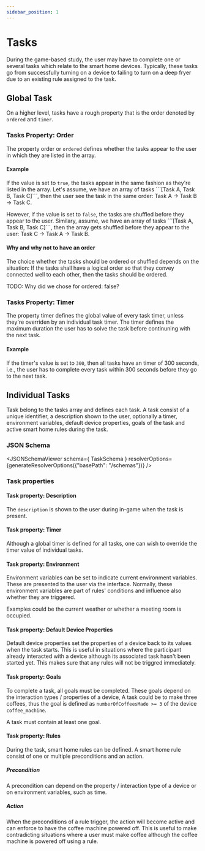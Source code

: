 ```yaml
---
sidebar_position: 1
---
```



# Tasks

During the game-based study, the user may have to complete one or several tasks which relate to the smart home devices.
Typically, these tasks go from successfully turning on a device to failing to turn on a deep fryer due to an existing rule assigned to the task.

## Global Task

On a higher level, tasks have a rough property that is the order denoted by `ordered` and `timer`.

### Tasks Property: Order

The property order or `ordered` defines whether the tasks appear to the user in which they are listed in the array.

#### Example

If the value is set to `true`, the tasks appear in the same fashion as they're listed in the array.
Let's assume, we have an array of tasks ´´´[Task A, Task B, Task C]```, then the user see the task in the same order: Task A -> Task B -> Task C.

However, if the value is set to `false`, the tasks are shuffled before they appear to the user.
Similary, assume, we have an array of tasks ´´´[Task A, Task B, Task C]```, then the array gets shuffled before they appear to the user: Task C -> Task A -> Task B.

#### Why and why not to have an order

The choice whether the tasks should be ordered or shuffled depends on the situation:
If the tasks shall have a logical order so that they convey connected well to each other, then the tasks should be ordered.

TODO: Why did we chose for ordered: false?

### Tasks Property: Timer

The property timer defines the global value of every task timer, unless they're overriden by an individual task timer.
The timer defines the maximum duration the user has to solve the task before continuning with the next task.

#### Example

If the timer's value is set to `300`, then all tasks have an timer of 300 seconds, i.e., the user has to complete every task within 300 seconds before they go to the next task.

## Individual Tasks

Task belong to the tasks array and defines each task. A task consist of a unique identifier, a description shown to the user, optionally a timer, environment variables, default device properties, goals of the task and active smart home rules during the task.

### JSON Schema

<JSONSchemaViewer schema={ TaskSchema } resolverOptions={generateResolverOptions({"basePath": "/schemas"})} />

### Task properties

#### Task property: Description

The `description` is shown to the user during in-game when the task is present.

#### Task property: Timer

Although a global timer is defined for all tasks, one can wish to override the timer value of individual tasks.

#### Task property: Environment

Environment variables can be set to indicate current environment variables. These are presented to the user via the interface.
Normally, these environment variables are part of rules' conditions and influence also whether they are triggered.

Examples could be the current weather or whether a meeting room is occupied.

#### Task property: Default Device Properties

Default device properties set the properties of a device back to its values when the task starts.
This is useful in situations where the participant already interacted with a device although its associated task hasn't been started yet.
This makes sure that any rules will not be triggred immediately.

#### Task property: Goals 

To complete a task, all goals must be completed. These goals depend on the interaction types / properties of a device,
A task could be to make three coffees, thus the goal is defined as `numberOfCoffeesMade >= 3` of the device `coffee_machine`.

A task must contain at least one goal.

#### Task property: Rules

During the task, smart home rules can be defined. A smart home rule consist of one or multiple preconditions and an action.

##### Precondition

A precondition can depend on the property / interaction type of a device or on environment variables, such as time.

##### Action

When the preconditions of a rule trigger, the action will become active and can enforce to have the coffee machine powered off.
This is useful to make contradicting situations where a user must make coffee although the coffee machine is powered off using a rule.